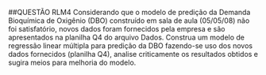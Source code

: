 ##QUESTÃO RLM4
Considerando que o modelo de predição da Demanda Bioquímica de Oxigênio (DBO) construído em sala de aula (05/05/08) não foi satisfatório, novos dados foram fornecidos pela empresa e são apresentados na planilha Q4 do arquivo Dados. Construa um modelo de regressão linear múltipla para predição da DBO fazendo-se uso dos novos dados fornecidos (planilha Q4), analise criticamente os resultados obtidos e sugira meios para melhoria do modelo.

\newpage